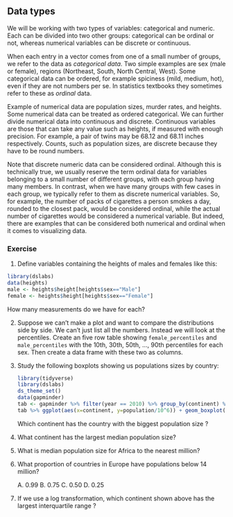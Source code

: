 ## Data types

We will be working with two types of variables: categorical and numeric. Each can be divided into two other groups: categorical can be ordinal or not, whereas numerical variables can be discrete or continuous.

When each entry in a vector comes from one of a small number of groups, we refer to the data as _categorical data_. Two simple examples are sex (male or female), regions (Northeast, South, North Central, West). Some categorical data can be ordered, for example spiciness (mild, medium, hot), even if they are not numbers per se. In statistics textbooks they sometimes refer to these as _ordinal_ data. 

Example of numerical data are population sizes, murder rates, and heights. Some numerical data can be treated as ordered categorical. We can further divide numerical data into continuous and discrete. Continuous variables are those that can take any value such as heights, if measured with enough precision. For example, a pair of twins may be 68.12 and 68.11 inches respectively. Counts, such as population sizes, are discrete because they have to be round numbers.

Note that discrete numeric data can be considered ordinal. Although this is technically true, we usually reserve the term ordinal data for variables belonging to a small number of different groups, with each group having many members. In contrast, when we have many groups with few cases in each group, we typically refer to them as discrete numerical variables. So, for example, the number of packs of cigarettes a person smokes a day, rounded to the closest pack, would be considered ordinal, while the actual number of cigarettes would be considered a numerical variable. But indeed, there are examples that can be considered both numerical and ordinal when it comes to visualizing data.

### Exercise {-}

1. Define variables containing the heights of males and females like this:

```r
library(dslabs)
data(heights)
male <- heights$height[heights$sex=="Male"]
female <- heights$height[heights$sex=="Female"]
```

How many measurements do we have for each?


2. Suppose we can't make a plot and want to compare the distributions side by side. We can't just list all the numbers. Instead we will look at the percentiles. Create an five row table showing `female_percentiles` and `male_percentiles` with the 10th, 30th, 50th, ..., 90th percentiles for each sex. Then create a data frame with these two as columns.

    
3. Study the following boxplots showing us populations sizes by country:

    ```r
library(tidyverse)
library(dslabs)
ds_theme_set()
data(gapminder)
tab <- gapminder %>% filter(year == 2010) %>% group_by(continent) %>% select(continent, population)  
tab %>% ggplot(aes(x=continent, y=population/10^6)) + geom_boxplot() + scale_y_continuous(trans = "log10", breaks = c(1,10,100,1000)) + ylab("Population in millions")
```

    Which continent has the country with the biggest population size ?
    
4. What continent has the largest median population size?
    
    
5. What is median population size for Africa to the nearest million? 
    
    
6. What proportion of countries in Europe have populations below 14 million?

    A. 0.99
    B. 0.75
    C. 0.50
    D. 0.25
  
    
7. If we use a log transformation, which continent shown above has the largest interquartile range ?
    
